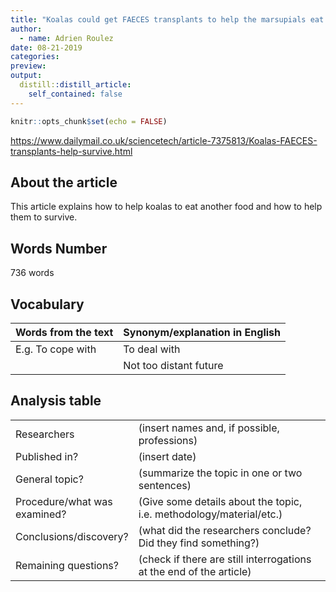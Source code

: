 ```yaml
---
title: "Koalas could get FAECES transplants to help the marsupials eat a wider variety of food and survive habitat loss"
author: 
  - name: Adrien Roulez
date: 08-21-2019
categories:
preview: 
output:
  distill::distill_article:
    self_contained: false
---
```


```r
knitr::opts_chunk$set(echo = FALSE)
```

<https://www.dailymail.co.uk/sciencetech/article-7375813/Koalas-FAECES-transplants-help-survive.html>

## About the article

This article explains how to help koalas to eat another food and how to help them to survive. 

## Words Number

736 words

## Vocabulary 

| Words from the text | Synonym/explanation in English |
| ------------------- | ------------------------------ |
| E.g. To cope with   | To deal with                   |
|                     | Not too distant future         |

## Analysis table 

|                              |                                                                     |
| ---------------------------- | ------------------------------------------------------------------- |
| Researchers                  | (insert names and, if possible, professions)                        |
| Published in?                | (insert date)                                                       |
| General topic?               |  (summarize the topic in one or two sentences)                      |
| Procedure/what was examined? | (Give some details about the topic, i.e. methodology/material/etc.) |
| Conclusions/discovery?       |  (what did the researchers conclude? Did they find something?)      |
| Remaining questions?         | (check if there are still interrogations at the end of the article) |





